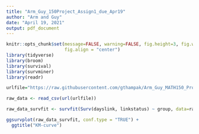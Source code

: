 ```yaml
---
title: "Arm_Guy_150Project_Assign1_due_Apr19"
author: "Arm and Guy"
date: "April 19, 2021"
output: pdf_document
---
```


```r
knitr::opts_chunk$set(message=FALSE, warning=FALSE, fig.height=3, fig.width=5, 
                      fig.align = "center")
library(tidyverse)
library(broom)
library(survival)
library(survminer)
library(readr)
```

```r
urlfile="https://raw.githubusercontent.com/gthampak/Arm_Guy_MATH150_Project/main/HELPdata.csv"

raw_data <- read_csv(url(urlfile))
```

```r
raw_data_survfit <- survfit(Surv(dayslink, linkstatus) ~ group, data=raw_data)

ggsurvplot(raw_data_survfit, conf.type = "TRUE") + 
  ggtitle("KM-curve")
```

